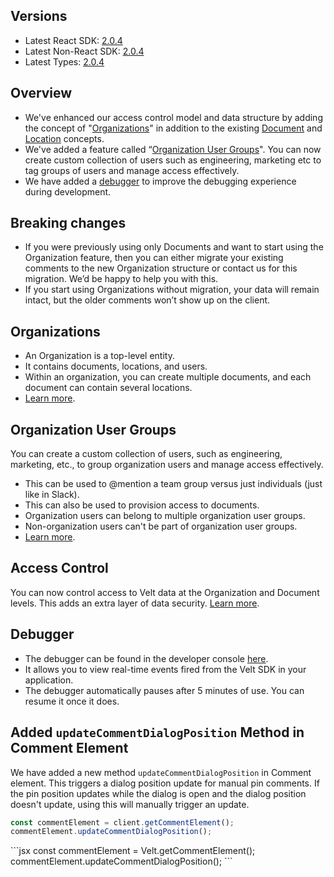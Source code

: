 ## Versions

- Latest React SDK: [2.0.4](https://www.npmjs.com/package/@veltdev/react)
- Latest Non-React SDK: [2.0.4](https://www.npmjs.com/package/@veltdev/client)
- Latest Types: [2.0.4](https://www.npmjs.com/package/@veltdev/types)

## Overview
- We've enhanced our access control model and data structure by adding the concept of "[Organizations](https://docs.velt.dev/key-concepts/overview#organizations)" in addition to the existing [Document](https://docs.velt.dev/key-concepts/overview#documents) and [Location](https://docs.velt.dev/key-concepts/overview#documents) concepts.
- We've added a feature called “[Organization User Groups](https://docs.velt.dev/key-concepts/overview#organization-user-groups)". You can now create custom collection of users such as engineering, marketing etc to tag groups of users and manage access effectively.
- We have added a [debugger](https://console.velt.dev/dashboard/debugger) to improve the debugging experience during development.

## Breaking changes
- If you were previously using only Documents and want to start using the Organization feature, then you can either migrate your existing comments to the new Organization structure or contact us for this migration. We’d be happy to help you with this.
- If you start using Organizations without migration, your data will remain intact, but the older comments won’t show up on the client.

## Organizations
- An Organization is a top-level entity.
- It contains documents, locations, and users.
- Within an organization, you can create multiple documents, and each document can contain several locations.
- [Learn more](/key-concepts/organizations/setup).

## Organization User Groups
You can create a custom collection of users, such as engineering, marketing, etc., to group organization users and manage access effectively.
- This can be used to @mention a team group versus just individuals (just like in Slack).
- This can also be used to provision access to documents.
- Organization users can belong to multiple organization user groups.
- Non-organization users can't be part of organization user groups.
- [Learn more](/key-concepts/users/organization-user-groups).


## Access Control
You can now control access to Velt data at the Organization and Document levels.
This adds an extra layer of data security. [Learn more](/key-concepts/access-control/overview).

## Debugger
- The debugger can be found in the developer console [here](https://console.velt.dev/dashboard/debugger).
- It allows you to view real-time events fired from the Velt SDK in your application.
- The debugger automatically pauses after 5 minutes of use. You can resume it once it does.

## Added `updateCommentDialogPosition` Method in Comment Element
We have added a new method `updateCommentDialogPosition` in Comment element. This triggers a dialog position update for manual pin comments. If the pin position updates while the dialog is open and the dialog position doesn't update, using this will manually trigger an update.
<Tabs>
<Tab title="React / Next.js" >
```jsx
const commentElement = client.getCommentElement();
commentElement.updateCommentDialogPosition();
```
</Tab>
<Tab title="Other Frameworks">
```jsx
const commentElement = Velt.getCommentElement();
commentElement.updateCommentDialogPosition();
```
</Tab>
</Tabs>